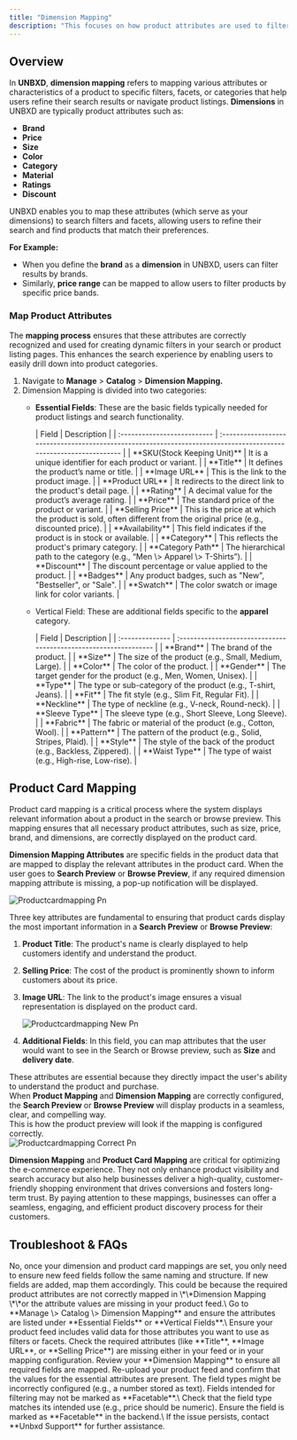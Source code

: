 ```yaml
---
title: "Dimension Mapping"
description: "This focuses on how product attributes are used to filter, categorize, and refine search results."
---
```


## Overview

In **UNBXD**, **dimension mapping** refers to mapping various attributes or characteristics of a product to specific filters, facets, or categories that help users refine their search results or navigate product listings. **Dimensions** in UNBXD are typically product attributes such as:

- **Brand**
- **Price**
- **Size**
- **Color**
- **Category**
- **Material**
- **Ratings**
- **Discount**

UNBXD enables you to map these attributes (which serve as your dimensions) to search filters and facets, allowing users to refine their search and find products that match their preferences.

**For Example:**

- When you define the **brand** as a **dimension** in UNBXD, users can filter results by brands.
- Similarly, **price range** can be mapped to allow users to filter products by specific price bands.

### Map Product Attributes

The **mapping process** ensures that these attributes are correctly recognized and used for creating dynamic filters in your search or product listing pages. This enhances the search experience by enabling users to easily drill down into product categories.

1. Navigate to **Manage** \> **Catalog** \> **Dimension Mapping.**
2. Dimension Mapping is divided into two categories:
   - **Essential Fields**: These are the basic fields typically needed for product listings and search functionality.

     <Accordion title="Description of fields available for Essential Fields" icon="sparkles">
       | Field                       | Description                                                                                                       |
       | :-------------------------- | :---------------------------------------------------------------------------------------------------------------- |
       | **SKU(Stock Keeping Unit)** | It is a unique identifier for each product or variant.                                                            |
       | **Title**                   | It defines the product’s name or title.                                                                           |
       | **Image URL**               | This is the link to the product image.                                                                            |
       | **Product URL**             | It redirects to the direct link to the product's detail page.                                                     |
       | **Rating**                  | A decimal value for the product’s average rating.                                                                 |
       | **Price**                   | The standard price of the product or variant.                                                                     |
       | **Selling Price**           | This is the price at which the product is sold, often different from the original price (e.g., discounted price). |
       | **Availability**            | This field indicates if the product is in stock or available.                                                     |
       | **Category**                | This reflects the product's primary category.                                                                     |
       | **Category Path**           | The hierarchical path to the category (e.g., “Men \> Apparel \> T-Shirts”).                                       |
       | **Discount**                | The discount percentage or value applied to the product.                                                          |
       | **Badges**                  | Any product badges, such as "New", "Bestseller", or "Sale".                                                       |
       | **Swatch**                  | The color swatch or image link for color variants.                                                                |
     </Accordion>
   - Vertical Field: These are additional fields specific to the **apparel** category.

     <Accordion title="Description on fields available in Vertical field" icon="sparkles">
       | Field           | Description                                                      |
       | :-------------- | :--------------------------------------------------------------- |
       | **Brand**       | The brand of the product.                                        |
       | **Size**        | The size of the product (e.g., Small, Medium, Large).            |
       | **Color**       | The color of the product.                                        |
       | **Gender**      | The target gender for the product (e.g., Men, Women, Unisex).    |
       | **Type**        | The type or sub-category of the product (e.g., T-shirt, Jeans).  |
       | **Fit**         | The fit style (e.g., Slim Fit, Regular Fit).                     |
       | **Neckline**    | The type of neckline (e.g., V-neck, Round-neck).                 |
       | **Sleeve Type** | The sleeve type (e.g., Short Sleeve, Long Sleeve).               |
       | **Fabric**      | The fabric or material of the product (e.g., Cotton, Wool).      |
       | **Pattern**     | The pattern of the product (e.g., Solid, Stripes, Plaid).        |
       | **Style**       | The style of the back of the product (e.g., Backless, Zippered). |
       | **Waist Type**  | The type of waist (e.g., High-rise, Low-rise).                   |
     </Accordion>

## Product Card Mapping

Product card mapping is a critical process where the system displays relevant information about a product in the search or browse preview. This mapping ensures that all necessary product attributes, such as size, price, brand, and dimensions, are correctly displayed on the product card.

**Dimension Mapping Attributes** are specific fields in the product data that are mapped to display the relevant attributes in the product card. When the user goes to **Search Preview** or **Browse Preview**, if any required dimension mapping attribute is missing, a pop-up notification will be displayed.

![Productcardmapping Pn](/images/Productcardmapping.png)

Three key attributes are fundamental to ensuring that product cards display the most important information in a **Search Preview** or **Browse Preview**:

1. **Product Title**: The product's name is clearly displayed to help customers identify and understand the product.
2. **Selling Price**: The cost of the product is prominently shown to inform customers about its price.
3. **Image URL**: The link to the product's image ensures a visual representation is displayed on the product card.

   ![Productcardmapping New Pn](/images/Productcardmapping_new.png)
4. **Additional Fields**: In this field, you can map attributes that the user would want to see in the Search or Browse preview, such as **Size** and **delivery date**.

These attributes are essential because they directly impact the user's ability to understand the product and purchase.\
When **Product Mapping** and **Dimension Mapping** are correctly configured, the **Search Preview** or **Browse Preview** will display products in a seamless, clear, and compelling way.\
This is how the product preview will look if the mapping is configured correctly.\
![Productcardmapping Correct Pn](/images/ProductcardmappingCorrect.png)

**Dimension Mapping** and **Product Card Mapping** are critical for optimizing the e-commerce experience. They not only enhance product visibility and search accuracy but also help businesses deliver a high-quality, customer-friendly shopping environment that drives conversions and fosters long-term trust. By paying attention to these mappings, businesses can offer a seamless, engaging, and efficient product discovery process for their customers.

## Troubleshoot & FAQs

<Accordion title="What happens if I update my product feed—do I need to remap attributes?" icon="sparkles">
  No, once your dimension and product card mappings are set, you only need to ensure new feed fields follow the same naming and structure. If new fields are added, map them accordingly.
</Accordion>

<Accordion title="Some of the product filters missing in Search or Browse Preview" icon="sparkles">
  This could be because the required product attributes are not correctly mapped in \*\*Dimension Mapping \*\*or the attribute values are missing in your product feed.\
  Go to **Manage \> Catalog \> Dimension Mapping** and ensure the attributes are listed under **Essential Fields** or **Vertical Fields**.\
  Ensure your product feed includes valid data for those attributes you want to use as filters or facets.
</Accordion>

<Accordion title="I seeing a popup warning about missing dimension mapping attributes" icon="sparkles">
  Check the required attributes (like **Title**, **Image URL**, or **Selling Price**) are missing either in your feed or in your mapping configuration. Review your **Dimension Mapping** to ensure all required fields are mapped. Re-upload your product feed and confirm that the values for the essential attributes are present.
</Accordion>

<Accordion title="My attribute filters behaving unexpectedly" icon="sparkles">
  The field types might be incorrectly configured (e.g., a number stored as text). Fields intended for filtering may not be marked as **Facetable**.\
  Check that the field type matches its intended use (e.g., price should be numeric). Ensure the field is marked as **Facetable** in the backend.\
  If the issue persists, contact **Unbxd Support** for further assistance.
</Accordion>